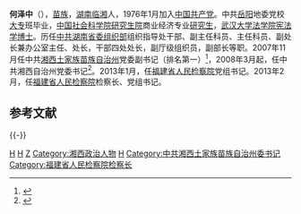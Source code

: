 '''何泽中'''（{{bd|1956年|4月||catIdx=H何}}），[[苗族|苗族]]，[[湖南|湖南]][[临湘|临湘]]人，1976年1月加入[[中国共产党|中国共产党]]。中共[[岳阳地区|岳阳]]地委党校[[大专|大专]]班毕业，[[中国社会科学院研究生院|中国社会科学院研究生院]]商业经济专业[[研究生|研究生]]，[[武汉大学法学院|武汉大学法学院]][[宪法学|宪法学]][[博士|博士]]。历任[[中共湖南省委|中共湖南省委]][[组织部|组织部]]组织指导处干部、副主任科员、主任科员、副处长兼办公室主任、处长，干部四处处长，副厅级组织员，副部长等职。2007年11月任中共[[湘西土家族苗族自治州|湘西土家族苗族自治州]]党委副书记（排名第一）<ref>{{Cite web |url=http://www.xinhuanet.com/chinanews/2007-11/19/content_11711131.htm |title=存档副本 |accessdate=2011-12-16 |archive-date=2016-03-04 |archive-url=https://web.archive.org/web/20160304112918/http://www.xinhuanet.com/chinanews/2007-11/19/content_11711131.htm |dead-url=no }}</ref>，2008年3月起，任中共湘西自治州党委书记<ref>{{cite web |url=http://cpc.people.com.cn/GB/64093/64096/7034475.html |title=存档副本 |accessdate=2011-12-16 |deadurl=yes |archiveurl=https://web.archive.org/web/20120614212433/http://cpc.people.com.cn/GB/64093/64096/7034475.html |archivedate=2012-06-14 }}</ref>。2013年1月，任[[福建省人民检察院|福建省人民检察院]]党组书记。2013年2月，任[[福建省人民检察院|福建省人民检察院]]检察长、党组书记。

== 参考文献 ==
{{Reflist}}

{{-}}
{{start box}}
{{s-legal}}
{{s-before|[[倪英達|倪英達]]}}
{{s-title|[[福建省人民檢察院|福建省人民檢察院]]檢察長|2013年2月－2018年1月}}
{{s-after|[[霍敏|霍敏]]}}
{{s-ppo|cpc}}
{{s-before|[[童名谦|童名谦]]}}
{{s-title|[[中国共产党湘西土家族苗族自治州委员会|中国共产党湘西土家族苗族自治州委员会]]书记|2008年3月－2013年1月}} 
{{s-after|[[叶红专|叶红专]]}}
{{end box}}
{{湖南省湘西州正职领导人}}

[[Category:中国共产党党员_(1976年入党)|H]]
[[Category:临湘人|H]]
[[Category:何姓|Z]]
[[Category:湘西政治人物|Category:湘西政治人物]]
[[Category:武汉大学校友|H]]
[[Category:中共湘西土家族苗族自治州委书记|Category:中共湘西土家族苗族自治州委书记]]
[[Category:福建省人民检察院检察长|Category:福建省人民检察院检察长]]